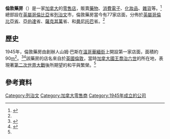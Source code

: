 {{Infobox Company
|company_name   = 倫敦藥房<br />London Drugs
|company_logo   = [[File:London_Drugs_Logo.svg|225px]]
|company_type   = [[私人公司|私人公司]]
|company_slogan = Nobody does it better
|foundation     = {{CAN}}[[溫哥華|溫哥華]]（1945年）
|founder        = [[山姆·巴斯|山姆·巴斯]]
|location       = {{CAN}}[[列治文|列治文]]<br />{{Coord|49|07|27|N|123|06|02|W|}}
|area_served    = [[加拿大|加拿大]]
|chairman       = 
|president      =
|CEO            = [[韋恩·鮑威爾|韋恩·鮑威爾]]
|industry       = [[零售業|零售業]]
|num_employees  = 7500
|products       = [[藥物|藥物]]、[[消費電子|消費電子]]、[[化妝品|化妝品]]、[[便利店|便利店]]、[[雜貨|雜貨]]
| revenue          =
| operating_income =
| net_income       =
| assets           =
| equity           =  
|homepage       = [http://www.londondrugs.com LondonDrugs.com]
}}
'''倫敦藥房'''（{{lang-en|'''London Drugs'''}}）是一家[[加拿大|加拿大]]的[[零售店|零售店]]，販賣[[藥物|藥物]]、[[消費電子|消費電子]]、[[化妝品|化妝品]]、[[雜貨|雜貨]]等。<ref name=LD>{{citeweb|url=http://www.londondrugs.com/Corporate-Information/CorpInfoGeneral,default,pg.html|title=Corporate Information|work=倫敦藥房|year=2013|accessdate=2013-05-13|archive-date=2019-12-04|archive-url=https://web.archive.org/web/20191204095806/https://www.londondrugs.com/Corporate-Information/CorpInfoGeneral,default,pg.html|dead-url=no}}</ref>總部設在[[英屬哥倫比亞|英屬哥倫比亞]]省[[列治文|列治文]]市，倫敦藥房當今有77家店面，分佈於[[英屬哥倫比亞省|英屬哥倫比亞省]]、[[亞伯達|亞伯達]]省、[[薩克其萬|薩克其萬]]省、和[[曼尼托巴|曼尼托巴]]省。<ref name=LD></ref>

== 歷史 ==
1945年，倫敦藥房由創辦人山姆·巴斯在[[溫哥華|溫哥華]][[緬街_(溫哥華)|緬街]]上開設第一家店面，面積約90[[平方公尺|m<sup>2</sup>]]。<ref name=story>{{citeweb|url=http://www.londondrugs.com/The-Story-of-London-Drugs/LDStoryP1,default,pg.html|title=The Story of London Drugs|work=倫敦藥房|year=2013|accessdate=2013-05-13|archive-date=2019-12-07|archive-url=https://web.archive.org/web/20191207071104/https://www.londondrugs.com/The-Story-of-London-Drugs/LDStoryP1,default,pg.html|dead-url=no}}</ref><ref name=sun>{{citeweb|url=http://www.canada.com/vancouversun/news/business/story.html?id=34b68137-ee84-4437-ad4f-5461564bfe2b|title=Busy-ness doesn't keep London Drugs boss from helping customers|work=[[溫哥華太陽報|溫哥華太陽報]]|year=2007|accessdate=2013-05-13|deadurl=yes|archiveurl=https://web.archive.org/web/20071208101446/http://www.canada.com/vancouversun/news/business/story.html?id=34b68137-ee84-4437-ad4f-5461564bfe2b|archivedate=2007-12-08}}</ref>該藥房的店名來自於[[英國|英國]][[倫敦|倫敦]]，當時[[加拿大君主|加拿大國王]][[喬治六世|喬治六世]]的所在地，表現著[[第二次世界大戰|第二次世界大戰]]後所期望的和平與繁榮。<ref name=story></ref>

== 參考資料 ==
{{reflist}}

{{DEFAULTSORT:London Drugs}}
[[Category:列治文|Category:列治文]]
[[Category:加拿大零售商|Category:加拿大零售商]]
[[Category:1945年成立的公司|Category:1945年成立的公司]]